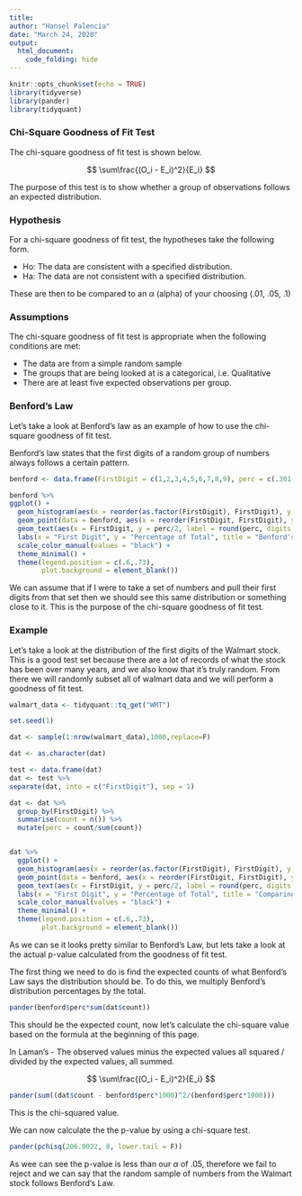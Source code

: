 ```yaml
---
title: 
author: "Hansel Palencia"
date: "March 24, 2020"
output: 
  html_document:
    code_folding: hide
---
```


```r

knitr::opts_chunk$set(echo = TRUE)
library(tidyverse)
library(pander)
library(tidyquant)

```



### Chi-Square Goodness of Fit Test


The chi-square goodness of fit test is shown below.

$$
\sum\frac{(O_i - E_i)^2}{E_i}
$$

The purpose of this test is to show whether a group of observations follows an expected distribution.

### Hypothesis

For a chi-square goodness of fit test, the hypotheses take the following form.

- Ho: The data are consistent with a specified distribution.
- Ha: The data are not consistent with a specified distribution.

These are then to be compared to an $\alpha$ (alpha) of your choosing (.01, .05, .1)


### Assumptions

The chi-square goodness of fit test is appropriate when the following conditions are met:

- The data are from a simple random sample
- The groups that are being looked at is a categorical, i.e. Qualitative
- There are at least five expected observations per group.


### Benford's Law

Let's take a look at Benford's law as an example of how to use the chi-square goodness of fit test.

Benford's law states that the first digits of a random group of numbers always follows a certain pattern. 

```r
benford <- data.frame(FirstDigit = c(1,2,3,4,5,6,7,8,9), perc = c(.301,.176,.125,.097,.079,.067,.058,.051,.046))

benford %>% 
ggplot() +
  geom_histogram(aes(x = reorder(as.factor(FirstDigit), FirstDigit), y = perc), stat = "identity", fill = "firebrick", color = "black") +
  geom_point(data = benford, aes(x = reorder(FirstDigit, FirstDigit), y = perc)) +
  geom_text(aes(x = FirstDigit, y = perc/2, label = round(perc, digits = 3)), fontface = "bold") +
  labs(x = "First Digit", y = "Percentage of Total", title = "Benford's Law") +
  scale_color_manual(values = "black") +
  theme_minimal() +
  theme(legend.position = c(.6,.73),
        plot.background = element_blank())


```



We can assume that if I were to take a set of numbers and pull their first digits from that set then we should see this same distribution or something close to it. This is the purpose of the chi-square goodness of fit test.


### Example

Let's take a look at the distribution of the first digits of the Walmart stock. This is a good test set because there are a lot of records of what the stock has been over many years, and we also know that it's truly random. From there we will randomly subset all of walmart data and we will perform a goodness of fit test. 



```r


walmart_data <- tidyquant::tq_get("WMT")

set.seed(1)

dat <- sample(1:nrow(walmart_data),1000,replace=F)

dat <- as.character(dat)

test <- data.frame(dat)
dat <- test %>% 
separate(dat, into = c("FirstDigit"), sep = 1)

dat <- dat %>% 
  group_by(FirstDigit) %>% 
  summarise(count = n()) %>% 
  mutate(perc = count/sum(count))


dat %>% 
  ggplot() +
  geom_histogram(aes(x = reorder(as.factor(FirstDigit), FirstDigit), y = perc), stat = "identity", fill = "skyblue", color = "black") +
  geom_point(data = benford, aes(x = reorder(FirstDigit, FirstDigit), y = perc, color = "Expected Value")) +
  geom_text(aes(x = FirstDigit, y = perc/2, label = round(perc, digits = 3)), fontface = "bold") +
  labs(x = "First Digit", y = "Percentage of Total", title = "Comparing Walmart Stock to Benford's Law", color = "  Benford's Law") +
  scale_color_manual(values = "black") +
  theme_minimal() +
  theme(legend.position = c(.6,.73),
        plot.background = element_blank())


```




As we can se it looks pretty similar to Benford's Law, but lets take a look at the actual p-value calculated from the goodness of fit test.


The first thing we need to do is find the expected counts of what Benford's Law says the distribution should be. To do this, we multiply Benford's distribution percentages by the total.

```r

pander(benford$perc*sum(dat$count))

```


This should be the expected count, now let's calculate the chi-square value based on the formula at the beginning of this page.

In Laman's - The observed values minus the expected values all squared / divided by the expected values, all summed.



$$
\sum\frac{(O_i - E_i)^2}{E_i}
$$

```r

pander(sum((dat$count - benford$perc*1000)^2/(benford$perc*1000)))

```

This is the chi-squared value.

We can now calculate the the p-value by using a chi-square test.

```r

pander(pchisq(206.0022, 8, lower.tail = F))


```


As wee can see the p-value is less than our $\alpha$ of .05, therefore we fail to reject and we can say that the random sample of numbers from the Walmart stock follows Benford's Law.









